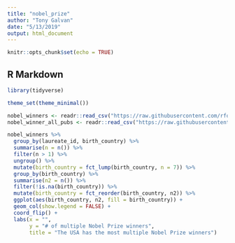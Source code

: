```yaml
---
title: "nobel_prize"
author: "Tony Galvan"
date: "5/13/2019"
output: html_document
---
```


```r
knitr::opts_chunk$set(echo = TRUE)
```

## R Markdown

```r
library(tidyverse)

theme_set(theme_minimal())

nobel_winners <- readr::read_csv("https://raw.githubusercontent.com/rfordatascience/tidytuesday/master/data/2019/2019-05-14/nobel_winners.csv")
nobel_winner_all_pubs <- readr::read_csv("https://raw.githubusercontent.com/rfordatascience/tidytuesday/master/data/2019/2019-05-14/nobel_winner_all_pubs.csv")
```

```r
nobel_winners %>%
  group_by(laureate_id, birth_country) %>%
  summarise(n = n()) %>%
  filter(n > 1) %>%
  ungroup() %>%
  mutate(birth_country = fct_lump(birth_country, n = 7)) %>%
  group_by(birth_country) %>%
  summarise(n2 = n()) %>%
  filter(!is.na(birth_country)) %>%
  mutate(birth_country = fct_reorder(birth_country, n2)) %>%
  ggplot(aes(birth_country, n2, fill = birth_country)) +
  geom_col(show.legend = FALSE) +
  coord_flip() +
  labs(x = "",
       y = "# of multiple Nobel Prize winners", 
       title = "The USA has the most multiple Nobel Prize winners")
```

